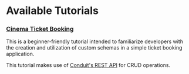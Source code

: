 # Available Tutorials

### [Cinema Ticket Booking](cinema_ticket_booking.mdx)

This is a beginner-friendly tutorial intended to familiarize developers with the creation and
utilization of custom schemas in a simple ticket booking application.

This tutorial makes use of [Conduit's REST API](../../router/rest) for CRUD operations.

[//]: # (### [Custom Endpoints]&#40;custom_migrations.mdx&#41;)

[//]: # ()
[//]: # (A tutorial on how to create custom endpoints through the administration panel.)

[//]: # (### [Applying Migrations]&#40;migrations.mdx&#41;)

[//]: # ()
[//]: # (This tutorial is going to teach you how to implement migrations and help you adapt )

[//]: # (your existing schemas upon receiving new requirements, without losing any of your precious data.)
